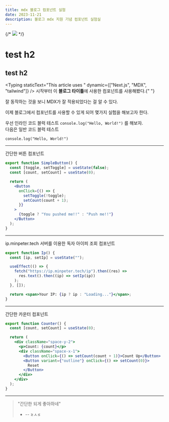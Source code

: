 ```yaml
---
title: mdx 블로그 컴포넌트 실험
date: 2023-11-21
description: 블로그 mdx 지원 기념 컴포넌트 실험실
---
```


{/* ![](./images/mdx-logo.png) */}


# test h2

## test h2

<Typing
  staticText="This article uses "
  dynamic={["Next.js", "MDX", "tailwind"]}
/>
시작부터 이 **블로그 타이틀**에 사용한 컴포넌트를 사용해봤다.{" "}

잘 동작하는 것을 보니 MDX가 잘 적용되었다는 걸 알 수 있다.


이제 블로그에서 컴포넌트를 사용할 수 있게 되어 몇가지 실험을 해보고자 한다.

우선 인라인 코드 블럭 테스트 `console.log("Hello, World!")` 를 해보자.  
다음은 일반 코드 블럭 테스트

```
console.log("Hello, World!")
```

---

간단한 버튼 컴포넌트

```jsx
export function SimpleButton() {
  const [toggle, setToggle] = useState(false);
  const [count, setCount] = useState(0);

  return (
    <Button
      onClick={() => {
        setToggle(!toggle);
        setCount(count + 1);
      }}
    >
      {toggle ? "You pushed me!!" : "Push me!!"}
    </Button>
  );
}
```

<SimpleButton />

---

ip.minpeter.tech 서버를 이용한 독자 아이피 조회 컴포넌트

```jsx
export function Ip() {
  const [ip, setIp] = useState("");

  useEffect(() => {
    fetch("https://ip.minpeter.tech/ip").then((res) =>
      res.text().then((ip) => setIp(ip))
    );
  }, []);

  return <span>Your IP: {ip ? ip : "Loading..."}</span>;
}
```

<Ip />

---

간단한 카운터 컴포넌트

```jsx
export function Counter() {
  const [count, setCount] = useState(0);

  return (
    <div className="space-y-2">
      <p>Count: {count}</p>
      <div className="space-x-1">
        <Button onClick={() => setCount(count + 1)}>Count Up</Button>
        <Button variant={"outline"} onClick={() => setCount(0)}>
          Reset
        </Button>
      </div>
    </div>
  );
}
```

<Counter />

---

> "간단한 되게 좋아하네"
>
> - -- ≥ㅅ≤
